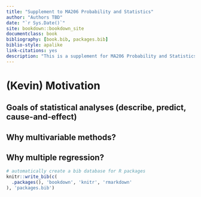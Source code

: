 ```yaml
--- 
title: "Supplement to MA206 Probability and Statistics"
author: "Authors TBD"
date: "`r Sys.Date()`"
site: bookdown::bookdown_site
documentclass: book
bibliography: [book.bib, packages.bib]
biblio-style: apalike
link-citations: yes
description: "This is a supplement for MA206 Probability and Statistics, West Point, NY."
---
```


# (Kevin) Motivation

## Goals of statistical analyses (describe, predict, cause-and-effect)

## Why multivariable methods?

## Why multiple regression?



```r
# automatically create a bib database for R packages
knitr::write_bib(c(
  .packages(), 'bookdown', 'knitr', 'rmarkdown'
), 'packages.bib')
```